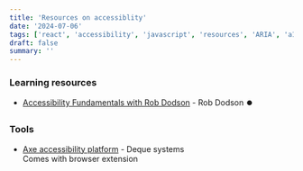 ```yaml
---
title: 'Resources on accessiblity'
date: '2024-07-06'
tags: ['react', 'accessibility', 'javascript', 'resources', 'ARIA', 'a11y']
draft: false
summary: ''
---
```


### Learning resources

- [Accessibility Fundamentals with Rob Dodson](https://www.youtube.com/watch?v=z8xUCzToff8) - Rob Dodson ⏺️

### Tools

- [Axe accessibility platform](https://www.deque.com/axe/) - Deque systems  
  Comes with browser extension
